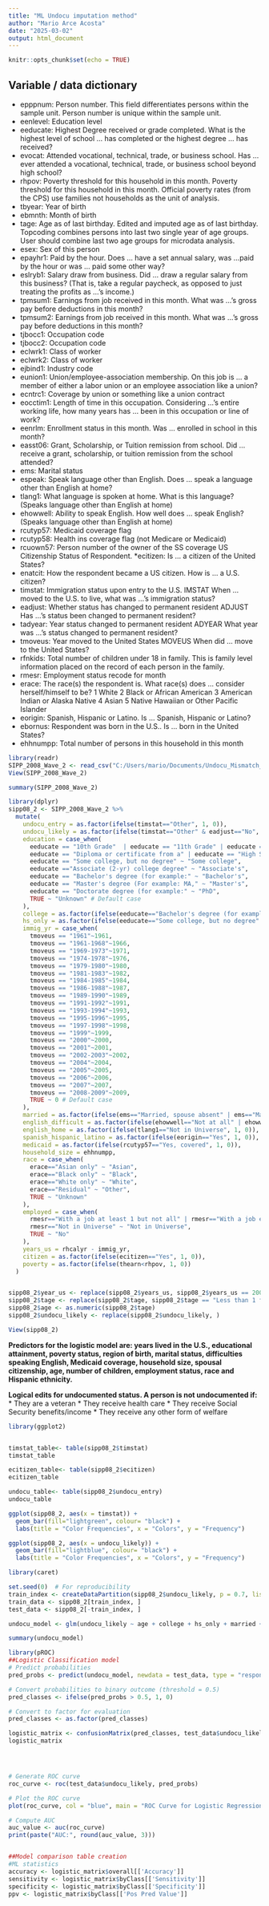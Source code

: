 ```yaml
---
title: "ML Undocu imputation method"
author: "Mario Arce Acosta"
date: "2025-03-02"
output: html_document
---
```


```r
knitr::opts_chunk$set(echo = TRUE)
```

## Variable / data dictionary
* epppnum: Person number. This field differentiates persons within the sample unit. Person number is unique within the sample unit. 
* eenlevel: Education level
* eeducate: Highest Degree received or grade completed. What is the highest level of school ... has completed or the highest degree ... has received?
* evocat:  Attended vocational, technical, trade, or business school. Has ... ever attended a vocational, technical, trade, or business school beyond high school? 
* rhpov: Poverty threshold for this household in this month. Poverty threshold for this household in this month. Official poverty rates (from the CPS) use families not households as the unit of analysis.
* tbyear: Year of birth
* ebmnth:  Month of birth
* tage: Age as of last birthday. Edited and imputed age as of last birthday. Topcoding combines persons into last two single year of age groups. User should combine last two age groups for microdata analysis.
* esex: Sex of this person
* epayhr1: Paid by the hour. Does ... have a set annual salary, was ...paid by the hour or was ... paid some other way?
* eslryb1: Salary draw from business. Did ... draw a regular salary from this business? (That is, take a regular paycheck, as opposed to just treating the profits as ...'s income.)
* tpmsum1: Earnings from job received in this month. What was ...'s gross pay before deductions in this month?
* tpmsum2: Earnings from job received in this month. What was ...'s gross pay before deductions in this month?
* tjbocc1: Occupation code
* tjbocc2: Occupation code
* eclwrk1: Class of worker
* eclwrk2: Class of worker
* ejbind1: Industry code
* eunion1:  Union/employee-association membership. On this job is ... a member of either a labor union or an employee association like a union?
* ecntrc1: Coverage by union or something like a union contract
* eocctim1: Length of time in this occupation. Considering ...'s entire working life, how many years has ... been in this occupation or line of work?
* eenrlm: Enrollment status in this month. Was ... enrolled in school in this month?
* easst06: Grant, Scholarship, or Tuition remission from school. Did ... receive a grant, scholarship, or tuition remission from the school attended?
* ems: Marital status
* espeak: Speak language other than English. Does ... speak a language other than English at home?
* tlang1: What language is spoken at home. What is this language? (Speaks language other than English at home)
* ehowwell: Ability to speak English. How well does ... speak English? (Speaks language other than English at home)
* rcutyp57: Medicaid coverage flag
* rcutyp58:  Health ins coverage flag (not Medicare or Medicaid)
* rcuown57: Person number of the owner of the SS coverage US Citizenship Status of Respondent. 
*ecitizen: Is ... a citizen of the United States?
* enatcit: How the respondent became a US citizen. How is ... a U.S. citizen?
* timstat: Immigration status upon entry to the U.S. IMSTAT When ... moved to the U.S. to live, what was ...'s immigration status?
* eadjust: Whether status has changed to permanent resident ADJUST Has ...'s status been changed to permanent resident?
* tadyear: Year status changed to permanent resident ADYEAR What year was ...'s status changed to permanent resident?
* tmoveus: Year moved to the United States MOVEUS When did ... move to the United States?
* rfnkids:  Total number of children under 18 in family. This is family level information placed on the record of each person in the family. 
* rmesr:  Employment status recode for month
* erace: The race(s) the respondent is. What race(s) does ... consider herself/himself to be? 1 White 2 Black or African American 3 American Indian or Alaska Native 4 Asian 5 Native Hawaiian or Other Pacific Islander
* eorigin: Spanish, Hispanic or Latino. Is ... Spanish, Hispanic or Latino? 
* ebornus: Respondent was born in the U.S.. Is ... born in the United States?
* ehhnumpp: Total number of persons in this household in this month


```r
library(readr)
SIPP_2008_Wave_2 <- read_csv("C:/Users/mario/Documents/Undocu_Mismatch_Wage_Research_2024 Data/Core_TM SIPP 2008 Wave 2.csv")
View(SIPP_2008_Wave_2)

summary(SIPP_2008_Wave_2)
```


```r
library(dplyr)
sipp08_2 <- SIPP_2008_Wave_2 %>%
  mutate(
    undocu_entry = as.factor(ifelse(timstat=="Other", 1, 0)),
    undocu_likely = as.factor(ifelse(timstat=="Other" & eadjust=="No", 1, 0)),
    education = case_when(
      eeducate == "10th Grade"  | eeducate == "11th Grade" | eeducate == "12th grade, no diploma" | eeducate == "1st, 2nd, 3rd, or 4th grade" | eeducate == "5th Or 6th Grade" | eeducate == "7th Or 8th Grade" | eeducate == "9th Grade" | eeducate == "Less Than 1st Grade"~ "No HS diploma",
      eeducate == "Diploma or certificate from a" | eeducate == "High School Graduate - (diploma" ~ "HS diploma",
      eeducate == "Some college, but no degree" ~ "Some college",
      eeducate =="Associate (2-yr) college degree" ~ "Associate's",
      eeducate == "Bachelor's degree (for example:" ~ "Bachelor's",
      eeducate == "Master's degree (For example: MA," ~ "Master's",
      eeducate == "Doctorate degree (for example:" ~ "PhD",
      TRUE ~ "Unknown" # Default case
    ),
    college = as.factor(ifelse(eeducate=="Bachelor's degree (for example:" | eeducate=="Master's degree (For example: MA," | eeducate=="Doctorate degree (for example:", 1, 0)),
    hs_only = as.factor(ifelse(eeducate=="Some college, but no degree" | eeducate== "Associate (2-yr) college degree" | eeducate=="High School Graduate - (diploma" | eeducate=="Diploma or certificate from a", 1, 0)),
    immig_yr = case_when(
      tmoveus == "1961"~1961,
      tmoveus == "1961-1968"~1966,
      tmoveus == "1969-1973"~1971,
      tmoveus == "1974-1978"~1976,
      tmoveus == "1979-1980"~1980,
      tmoveus == "1981-1983"~1982,
      tmoveus == "1984-1985"~1984,
      tmoveus == "1986-1988"~1987,
      tmoveus == "1989-1990"~1989,
      tmoveus == "1991-1992"~1991,
      tmoveus == "1993-1994"~1993,
      tmoveus == "1995-1996"~1995,
      tmoveus == "1997-1998"~1998,
      tmoveus == "1999"~1999,
      tmoveus == "2000"~2000,
      tmoveus == "2001"~2001,
      tmoveus == "2002-2003"~2002,
      tmoveus == "2004"~2004,
      tmoveus == "2005"~2005,
      tmoveus == "2006"~2006,
      tmoveus == "2007"~2007,
      tmoveus == "2008-2009"~2009,
      TRUE ~ 0 # Default case
    ),
    married = as.factor(ifelse(ems=="Married, spouse absent" | ems=="Married, spouse present", 1, 0)),
    english_difficult = as.factor(ifelse(ehowwell=="Not at all" | ehowwell=="Not well", 1, 0)),
    english_home = as.factor(ifelse(tlang1=="Not in Universe", 1, 0)),
    spanish_hispanic_latino = as.factor(ifelse(eorigin=="Yes", 1, 0)),
    medicaid = as.factor(ifelse(rcutyp57=="Yes, covered", 1, 0)),
    household_size = ehhnumpp,
    race = case_when(
      erace=="Asian only" ~ "Asian",
      erace=="Black only" ~ "Black",
      erace=="White only" ~ "White",
      erace=="Residual" ~ "Other",
      TRUE ~ "Unknown"
    ),
    employed = case_when(
      rmesr=="With a job at least 1 but not all" | rmesr=="With a job entire month, absent" | rmesr=="With a job entire month, worked" ~  "Yes",
      rmesr=="Not in Universe" ~ "Not in Universe",
      TRUE ~ "No"
    ),
    years_us = rhcalyr - immig_yr,
    citizen = as.factor(ifelse(ecitizen=="Yes", 1, 0)),
    poverty = as.factor(ifelse(thearn<rhpov, 1, 0))
  )


sipp08_2$year_us <- replace(sipp08_2$years_us, sipp08_2$years_us == 2008 | sipp08_2$years_us == 2009, NA)
sipp08_2$tage <- replace(sipp08_2$tage, sipp08_2$tage == "Less than 1 full year old", 0)
sipp08_2$age <- as.numeric(sipp08_2$tage)
sipp08_2$undocu_likely <- replace(sipp08_2$undocu_likely, )

View(sipp08_2)
```

**Predictors for the logistic model are: years lived in the U.S., educational attainment, poverty status, region of birth, marital status, difficulties speaking English, Medicaid coverage, household size, spousal citizenship, age, number of children, employment status, race and Hispanic ethnicity.**

**Logical edits for undocumented status. A person is not undocumented if:**
* They are a veteran
* They receive health care
* They receive Social Security benefits/income
* They receive any other form of welfare


```r
library(ggplot2)


timstat_table<- table(sipp08_2$timstat)
timstat_table

ecitizen_table<- table(sipp08_2$ecitizen)
ecitizen_table

undocu_table<- table(sipp08_2$undocu_entry)
undocu_table

ggplot(sipp08_2, aes(x = timstat)) +
  geom_bar(fill="lightgreen", colour= "black") +
  labs(title = "Color Frequencies", x = "Colors", y = "Frequency")

ggplot(sipp08_2, aes(x = undocu_likely)) +
  geom_bar(fill="lightblue", colour= "black") +
  labs(title = "Color Frequencies", x = "Colors", y = "Frequency")
```


```r
library(caret)

set.seed(0)  # For reproducibility
train_index <- createDataPartition(sipp08_2$undocu_likely, p = 0.7, list = FALSE)
train_data <- sipp08_2[train_index, ]
test_data <- sipp08_2[-train_index, ]

undocu_model <- glm(undocu_likely ~ age + college + hs_only + married + english_difficult + spanish_hispanic_latino + medicaid + household_size + poverty + race + employed + citizen + years_us, data = train_data, family = binomial)

summary(undocu_model)

```
```r
library(pROC)
##Logistic Classification model
# Predict probabilities
pred_probs <- predict(undocu_model, newdata = test_data, type = "response")

# Convert probabilities to binary outcome (threshold = 0.5)
pred_classes <- ifelse(pred_probs > 0.5, 1, 0)

# Convert to factor for evaluation
pred_classes <- as.factor(pred_classes)

logistic_matrix <- confusionMatrix(pred_classes, test_data$undocu_likely)
logistic_matrix




# Generate ROC curve
roc_curve <- roc(test_data$undocu_likely, pred_probs)

# Plot the ROC curve
plot(roc_curve, col = "blue", main = "ROC Curve for Logistic Regression")

# Compute AUC
auc_value <- auc(roc_curve)
print(paste("AUC:", round(auc_value, 3)))


##Model comparison table creation
#ML statistics
accuracy <- logistic_matrix$overall[['Accuracy']]
sensitivity <- logistic_matrix$byClass[['Sensitivity']]
specificity <- logistic_matrix$byClass[['Specificity']]
ppv <- logistic_matrix$byClass[['Pos Pred Value']]
```